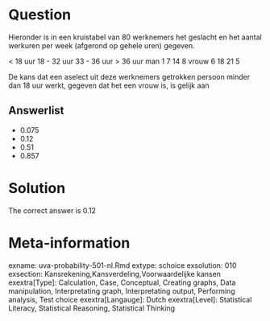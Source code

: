 Question
========

Hieronder is in een kruistabel van 80 werknemers het geslacht en het aantal werkuren per week (afgerond op gehele uren) gegeven.

< 18 uur 18 - 32 uur 33 - 36 uur > 36 uur
man 1 7 14 8
vrouw 6 18 21 5

De kans dat een aselect uit deze werknemers getrokken persoon minder dan 18 uur werkt, gegeven dat het een vrouw is, is gelijk aan 

Answerlist
----------
* 0.075
* 0.12
* 0.51
* 0.857

Solution
========

The correct answer is  0.12 

Meta-information
================
exname: uva-probability-501-nl.Rmd 
extype: schoice 
exsolution: 010 
exsection: Kansrekening,Kansverdeling,Voorwaardelijke kansen 
exextra[Type]: Calculation, Case, Conceptual, Creating graphs, Data manipulation, Interpretating graph, Interpretating output, Performing analysis, Test choice 
exextra[Langauge]: Dutch 
exextra[Level]: Statistical Literacy, Statistical Reasoning, Statistical Thinking 
